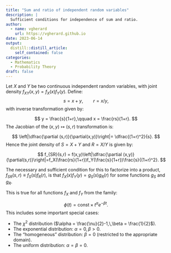 ```yaml
---
title: "Sum and ratio of independent random variables"
description: |
  Sufficient conditions for independence of sum and ratio.
author:
  - name: vgherard
    url: https://vgherard.github.io
date: 2023-06-14
output:
  distill::distill_article:
    self_contained: false
categories: 
  - Mathematics
  - Probability Theory
draft: false
---
```


Let $X$ and $Y$ be two continuous independent random variables, with joint 
density $f_{XY}(x,y)=f_X(x)f_Y(y)$. Define:
$$
s = x+y, \qquad r = x/y,
$$
with inverse transformation given by:

$$
y = \frac{s}{1+r},\qquad x = \frac{rs}{1+r}.
$$
The Jacobian of the $(x,y) \mapsto (s,r)$ transformation is:

$$
\left|\dfrac{\partial (s,r)}{\partial(x,y)}\right|= \dfrac{(1+r)^2}{s}.
$$
Hence the joint density of $S = X+Y$ and $R = X/Y$ is given by:

$$
f_{SR}(s,r) = f(x,y)\left|\dfrac{\partial (x,y)}{\partial(s,r)}\right|=f_X(\frac{rs}{1+r})f_Y(\frac{s}{1+r})\frac{s}{(1+r)^2}.
$$

The necessary and sufficient condition for this to factorize into a product, 
$f_{SR}(s,r)\equiv f_S(s)f_R(r)$, is that $f_X(x)f_Y(y) = g_S(s)g_R(r)$ 
for some functions $g_S$ and $g_R$.

This is true for all functions $f_X$ and $f_Y$ from the family:

$$
\phi(t) = \text{const} \times  t^\alpha e^{-\beta t}.
$$
This includes some important special cases: 

- The $\chi ^2$ distribution ($\alpha = \frac{\nu}{2}-1,\,\beta = \frac{1}{2}$).  
- The exponential distribution: $\alpha = 0,\,\beta >0$.
- The "homogeneous" distribution: $\beta = 0$ (restricted to the appropriate 
domain).
- The uniform distribution: $\alpha = \beta = 0$.
